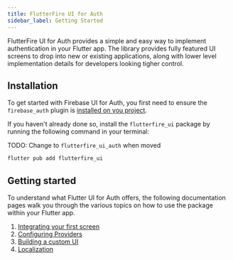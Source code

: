 ```yaml
---
title: FlutterFire UI for Auth
sidebar_label: Getting Started
---
```


FlutterFire UI for Auth provides a simple and easy way to implement authentication in your Flutter app.
The library provides fully featured UI screens to drop into new or existing applications, along with
lower level implementation details for developers looking tigher control.

## Installation

To get started with Firebase UI for Auth, you first need to ensure the `firebase_auth` plugin is
[installed on you project](https://firebase.flutter.dev/docs/auth/overview#installation).

If you haven't already done so, install the `flutterfire_ui` package by running the following command in your terminal:

TODO: Change to `flutterfire_ui_auth` when moved

```bash
flutter pub add flutterfire_ui
```

## Getting started

To understand what Flutter UI for Auth offers, the following documentation pages walk you through the various topics on
how to use the package within your Flutter app.

1. [Integrating your first screen](integrating-your-first-screen)
1. [Configuring Providers](configuring-providers)
1. [Building a custom UI](building-a-custom-ui)
1. [Localization](localization)
